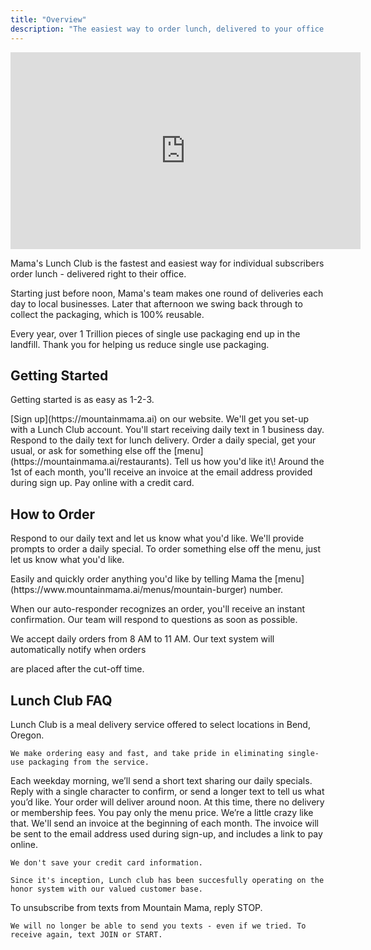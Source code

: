 ```yaml
---
title: "Overview"
description: "The easiest way to order lunch, delivered to your office."
---
```


<iframe width="560" height="315" src="https://www.youtube.com/embed/sklRLUswo8c?si=T0bYer79tu3LoeVA" title="YouTube video player" frameborder="0" allow="accelerometer; autoplay; clipboard-write; encrypted-media; gyroscope; picture-in-picture; web-share" referrerpolicy="strict-origin-when-cross-origin" allowfullscreen></iframe>

Mama's Lunch Club is the fastest and easiest way for individual subscribers order lunch - delivered right to their office.

Starting just before noon, Mama's team makes one round of deliveries each day to local businesses. Later that afternoon we swing back through to collect the packaging, which is 100% reusable.

<Info>
  Every year, over 1 Trillion pieces of single use packaging end up in the landfill. Thank you for helping us reduce single use packaging.
</Info>

## Getting Started

Getting started is as easy as 1-2-3.

<Steps>
  <Step title="Sign Up">
    [Sign up](https://mountainmama.ai) on our website. We'll get you set-up with a Lunch Club account. You'll start receiving daily text in 1 business day.
  </Step>
  <Step title="Order Lunch via SMS">
    Respond to the daily text for lunch delivery. Order a daily special, get your usual, or ask for something else off the [menu](https://mountainmama.ai/restaurants). Tell us how you'd like it\!
  </Step>
  <Step title="Pay Online">
    Around the 1st of each month, you'll receive an invoice at the email address provided during sign up. Pay online with a credit card.
  </Step>
</Steps>

## How to Order

Respond to our daily text and let us know what you'd like. We'll provide prompts to order a daily special. To order something else off the menu, just let us know what you'd like.

<Note>
  Easily and quickly order anything you'd like by telling Mama the [menu](https://www.mountainmama.ai/menus/mountain-burger) number. 
</Note>

When our auto-responder recognizes an order, you'll receive an instant confirmation. Our team will respond to questions as soon as possible.

<Warning>
  We accept daily orders from 8 AM to 11 AM. Our text system will automatically notify when orders 

  are placed after the cut-off time.
</Warning>

## Lunch Club FAQ

<AccordionGroup>
  <Accordion title="What is Lunch Club?" defaultOpen="false">
    Lunch Club is a meal delivery service offered to select locations in Bend, Oregon.

    We make ordering easy and fast, and take pride in eliminating single-use packaging from the service.
  </Accordion>
  <Accordion title="How does it work?" defaultOpen="false">
    Each weekday morning, we’ll send a short text sharing our daily specials. Reply with a single character to confirm, or send a longer text to tell us what you’d like. Your order will deliver around noon.
  </Accordion>
  <Accordion title="Are there fees?" defaultOpen="false">
    At this time, there no delivery or membership fees. You pay only the menu price. We’re a little crazy like that.
  </Accordion>
  <Accordion title="How do I pay?" defaultOpen="false">
    We'll send an invoice at the beginning of each month. The invoice will be sent to the email address used during sign-up, and includes a link to pay online.

    We don't save your credit card information.

    Since it's inception, Lunch club has been succesfully operating on the honor system with our valued customer base.
  </Accordion>
  <Accordion title="How do I stop and start texts?" defaultOpen="false">
    To unsubscribe from texts from Mountain Mama, reply STOP.

    We will no longer be able to send you texts - even if we tried. To receive again, text JOIN or START.
  </Accordion>
</AccordionGroup>

## 